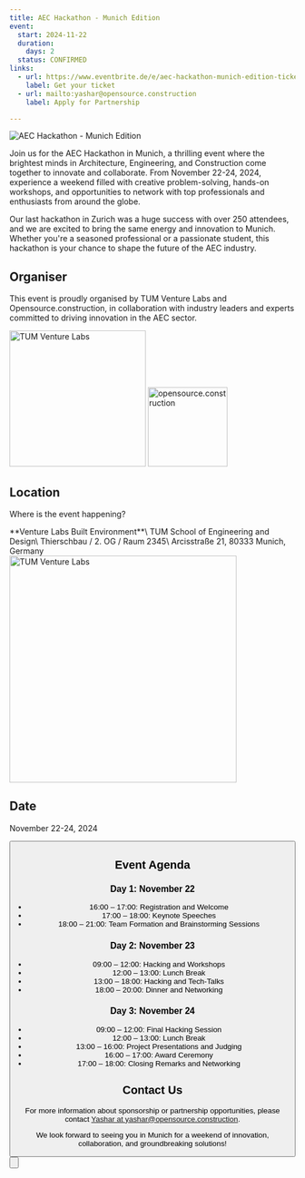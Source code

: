 ```yaml
---
title: AEC Hackathon - Munich Edition
event:
  start: 2024-11-22
  duration:
    days: 2
  status: CONFIRMED
links:
  - url: https://www.eventbrite.de/e/aec-hackathon-munich-edition-tickets-953378860837
    label: Get your ticket
  - url: mailto:yashar@opensource.construction
    label: Apply for Partnership

---
```

![AEC Hackathon - Munich Edition](/images/events/20241122_aec_hackathon_munich.jpg "AEC Hackathon - Munich Edition")

Join us for the AEC Hackathon in Munich, a thrilling event where the brightest minds in Architecture, Engineering, and Construction come together to innovate and collaborate. From November 22-24, 2024, experience a weekend filled with creative problem-solving, hands-on workshops, and opportunities to network with top professionals and enthusiasts from around the globe.

Our last hackathon in Zurich was a huge success with over 250 attendees, and we are excited to bring the same energy and innovation to Munich. Whether you're a seasoned professional or a passionate student, this hackathon is your chance to shape the future of the AEC industry.

## Organiser

This event is proudly organised by TUM Venture Labs and Opensource.construction, in collaboration with industry leaders and experts committed to driving innovation in the AEC sector.
<div className="flex items-center gap-6 m-3">
<img src="/images/partners/tum_vl_logo.png" width="240px" alt="TUM Venture Labs" />
<img src="/opensource_construction_logo.svg" width="140px" alt="opensource.construction" />
</div>

## Location

Where is the event happening?

<div class="flex flex-col md:flex-row">
    <div class="flex-1 m-2">
        **Venture Labs Built Environment**\
        TUM School of Engineering and Design\
        Thierschbau / 2. OG / Raum 2345\
        Arcisstraße 21, 80333 Munich, Germany
    </div>
    <div class="flex-1 m-2">
        <a className="flex" href="https://maps.app.goo.gl/KCkCX7sZ7gw2zGxf8" target="_blank">
            <img src="/images/events/tum_map.jpg" width="400px" alt="TUM Venture Labs" />
        </a>
    </div>
</div>


## Date

November 22-24, 2024

<Button
    target="https://www.eventbrite.de/e/aec-hackathon-munich-edition-tickets-953378860837"
    label="Get your ticket here"
    type="primary"
    icon="right"
/>


## Event Agenda

### Day 1: November 22
- 16:00 – 17:00: Registration and Welcome
- 17:00 – 18:00: Keynote Speeches
- 18:00 – 21:00: Team Formation and Brainstorming Sessions

### Day 2: November 23
- 09:00 – 12:00: Hacking and Workshops
- 12:00 – 13:00: Lunch Break
- 13:00 – 18:00: Hacking and Tech-Talks
- 18:00 – 20:00: Dinner and Networking

### Day 3: November 24
- 09:00 – 12:00: Final Hacking Session
- 12:00 – 13:00: Lunch Break
- 13:00 – 16:00: Project Presentations and Judging
- 16:00 – 17:00: Award Ceremony
- 17:00 – 18:00: Closing Remarks and Networking

## Contact Us

For more information about sponsorship or partnership opportunities, please contact [Yashar at yashar@opensource.construction](mailto:yashar@opensource.construction).


We look forward to seeing you in Munich for a weekend of innovation, collaboration, and groundbreaking solutions!

<Button
    target="https://www.eventbrite.de/e/aec-hackathon-munich-edition-tickets-953378860837"
    label="Get your ticket here"
    type="primary"
    icon="right"
/>
